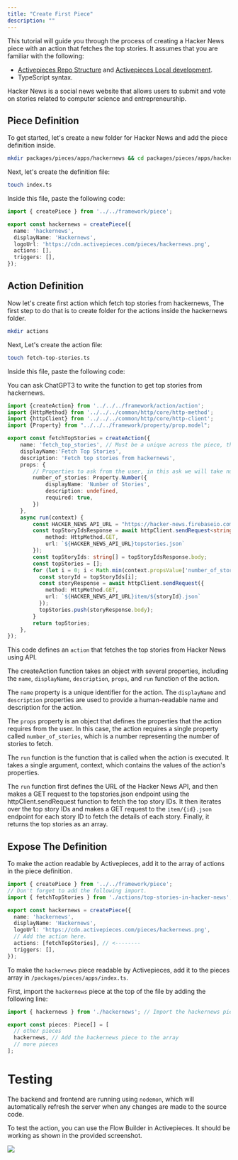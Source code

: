 ```yaml
---
title: "Create First Piece"
description: ""
---
```


This tutorial will guide you through the process of creating a Hacker News piece with an action that fetches the top stories. It assumes that you are familiar with the following:

* [Activepieces Repo Structure](../repo-structure) and [Activepieces Local development](../local-development).
* TypeScript syntax.

Hacker News is a social news website that allows users to submit and vote on stories related to computer science and entrepreneurship.

## Piece Definition

To get started, let's create a new folder for Hacker News and add the piece definition inside.

```bash
mkdir packages/pieces/apps/hackernews && cd packages/pieces/apps/hackernews
```

Next, let's create the definition file:

```bash
touch index.ts
```

Inside this file, paste the following code:

```ts
import { createPiece } from '../../framework/piece';

export const hackernews = createPiece({
  name: 'hackernews',
  displayName: 'Hackernews',
  logoUrl: 'https://cdn.activepieces.com/pieces/hackernews.png',
  actions: [],
  triggers: [],
});
```

## Action Definition

Now let's create first action which fetch top stories from hackernews, The first step to do that is to create folder for the actions inside the hackernews folder.

```bash
mkdir actions
```

Next, Let's create the action file:

```bash
touch fetch-top-stories.ts
```

Inside this file, paste the following code:

<Tip>
You can ask ChatGPT3 to write the function to get top stories from hackernews.
</Tip>

```typescript
import {createAction} from '../../../framework/action/action';
import {HttpMethod} from '../../../common/http/core/http-method';
import {httpClient} from '../../../common/http/core/http-client';
import {Property} from "../../../framework/property/prop.model";

export const fetchTopStories = createAction({
	name: 'fetch_top_stories', // Must be a unique across the piece, this shouldn't be changed.
    displayName:'Fetch Top Stories',
    description: 'Fetch top stories from hackernews',
	props: {
        // Properties to ask from the user, in this ask we will take number of
		number_of_stories: Property.Number({
			displayName: 'Number of Stories',
			description: undefined,
			required: true,
		})
	},
	async run(context) {
        const HACKER_NEWS_API_URL = "https://hacker-news.firebaseio.com/v0/";
        const topStoryIdsResponse = await httpClient.sendRequest<string[]>({
			method: HttpMethod.GET,
			url: `${HACKER_NEWS_API_URL}topstories.json`
		});
        const topStoryIds: string[] = topStoryIdsResponse.body;
        const topStories = [];
        for (let i = 0; i < Math.min(context.propsValue['number_of_stories']!, topStoryIds.length); i++) {
          const storyId = topStoryIds[i];
          const storyResponse = await httpClient.sendRequest({
            method: HttpMethod.GET,
            url: `${HACKER_NEWS_API_URL}item/${storyId}.json`
          });
          topStories.push(storyResponse.body);
        }
		return topStories;
	},
});

```

This code defines an `action` that fetches the top stories from Hacker News using API.

The createAction function takes an object with several properties, including the `name`, `displayName`, `description`, `props`, and `run` function of the action.

The `name` property is a unique identifier for the action. The `displayName` and `description` properties are used to provide a human-readable name and description for the action.

The `props` property is an object that defines the properties that the action requires from the user. In this case, the action requires a single property called `number_of_stories`, which is a number representing the number of stories to fetch.

The `run` function is the function that is called when the action is executed. It takes a single argument, context, which contains the values of the action's properties.

The `run` function first defines the URL of the Hacker News API, and then makes a GET request to the topstories.json endpoint using the httpClient.sendRequest function to fetch the top story IDs. It then iterates over the top story IDs and makes a GET request to the `item/{id}.json` endpoint for each story ID to fetch the details of each story. Finally, it returns the top stories as an array.

## Expose The Definition

To make the action readable by Activepieces, add it to the array of actions in the piece definition.

```typescript
import { createPiece } from '../../framework/piece';
// Don't forget to add the following import.
import { fetchTopStories } from './actions/top-stories-in-hacker-news';

export const hackernews = createPiece({
  name: 'hackernews',
  displayName: 'Hackernews',
  logoUrl: 'https://cdn.activepieces.com/pieces/hackernews.png',
  // Add the action here.
  actions: [fetchTopStories], // <--------
  triggers: [],
});
```

To make the `hackernews` piece readable by Activepieces, add it to the pieces array in `/packages/pieces/apps/index.ts`.

First, import the `hackernews` piece at the top of the file by adding the following line:


``` ts
import { hackernews } from './hackernews'; // Import the hackernews piece

export const pieces: Piece[] = [
  // other pieces
  hackernews, // Add the hackernews piece to the array
  // more pieces
];

```

# Testing 

The backend and frontend are running using `nodemon`, which will automatically refresh the server when any changes are made to the source code.

To test the action, you can use the Flow Builder in Activepieces. It should be working as shown in the provided screenshot.


<img src="/resources/screenshots/contributing-first-connector.png" />


